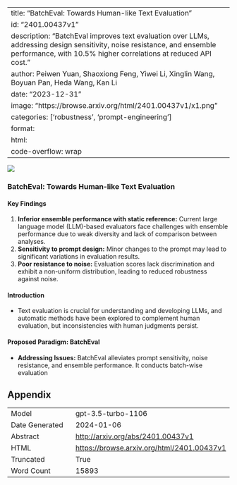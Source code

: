 
---
title: "BatchEval: Towards Human-like Text Evaluation"
id: "2401.00437v1"
description: "BatchEval improves text evaluation over LLMs, addressing design sensitivity, noise resistance, and ensemble performance, with 10.5% higher correlations at reduced API cost."
author: Peiwen Yuan, Shaoxiong Feng, Yiwei Li, Xinglin Wang, Boyuan Pan, Heda Wang, Kan Li
date: "2023-12-31"
image: "https://browse.arxiv.org/html/2401.00437v1/x1.png"
categories: ['robustness', 'prompt-engineering']
format:
  html:
    code-overflow: wrap
---

![](https://browse.arxiv.org/html/2401.00437v1/x1.png)

### BatchEval: Towards Human-like Text Evaluation

#### Key Findings
1. **Inferior ensemble performance with static reference:** Current large language model (LLM)-based evaluators face challenges with ensemble performance due to weak diversity and lack of comparison between analyses.
2. **Sensitivity to prompt design:** Minor changes to the prompt may lead to significant variations in evaluation results.
3. **Poor resistance to noise:** Evaluation scores lack discrimination and exhibit a non-uniform distribution, leading to reduced robustness against noise.

#### Introduction
- Text evaluation is crucial for understanding and developing LLMs, and automatic methods have been explored to complement human evaluation, but inconsistencies with human judgments persist.

#### Proposed Paradigm: BatchEval
- **Addressing Issues:** BatchEval alleviates prompt sensitivity, noise resistance, and ensemble performance. It conducts batch-wise evaluation

## Appendix

|          |          |
|----------|----------|
| Model     | gpt-3.5-turbo-1106       |
| Date Generated     | 2024-01-06       |
| Abstract | [http://arxiv.org/abs/2401.00437v1](http://arxiv.org/abs/2401.00437v1)        |
| HTML     | [https://browse.arxiv.org/html/2401.00437v1](https://browse.arxiv.org/html/2401.00437v1)       |
| Truncated       | True       |
| Word Count       | 15893       |